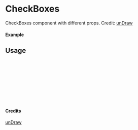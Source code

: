 
<Meta of={CheckBoxes} title="unDraw/CheckBoxes" />

# CheckBoxes

CheckBoxes component with different props.
Credit: [unDraw](https://undraw.co/illustrations)

#### Example

<Canvas of={CheckBoxes.Primary} />

## Usage

```ts
import { CheckBoxes } from "yadl-ui";

const Example = () => {
  return (
      <CheckBoxes />
  );
};

export default Example;
```

#### Credits
[unDraw](https://undraw.co/illustrations)
